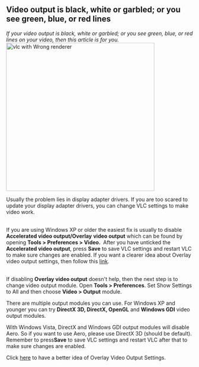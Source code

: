 == Video output is black, white or garbled; or you see green, blue, or red lines<br>  ==

''If your video output is black, white or garbled; or you see green, blue, or red lines on your video, then this article is for you.'' 
[[File:VLC video.jpg|400px|thumbnail|center|vlc with Wrong renderer]]

Usually the problem lies in display adapter drivers. If you are too scared to update your display adapter drivers, you can change VLC settings to make video work. 

<br> 

If you are using Windows XP or older the easiest fix is usually to disable '''Accelerated video output/Overlay''' '''video output''' which can be found by opening '''Tools &gt; Preferences &gt; Video.&nbsp;''' After you have unticked the '''Accelerated video output''', press '''Save''' to save VLC settings and restart VLC to make sure changes are enabled. If you want a clearer idea about Overlay video output&nbsp;settings, then follow this [http://koti.mbnet.fi/raiska/tutorials/vlc092/11a.png link]. 

<br> 

If disabling '''Overlay video output''' doesn't help, then the next step is to change video output module. Open '''Tools &gt; Preferences'''. Set Show Settings to All and then choose '''Video &gt; Output''' module. 

There are multiple output modules you can use. For Windows XP and younger you can try '''DirectX 3D, DirectX, OpenGL''' and '''Windows GDI''' video output modules. 

With Windows Vista, DirectX and Windows GDI output modules will disable Aero. So if you want to use Aero, please use DirectX 3D (should be default). Remember to press'''Save''' to save VLC settings and restart VLC after that to make sure changes are enabled. 

Click [http://koti.mbnet.fi/raiska/tutorials/vlc092/11b.png here] to have a better idea of Overlay Video Output Settings.<br> 

<br> 

<br> 

<br> 

<br> 

{{VSG}}